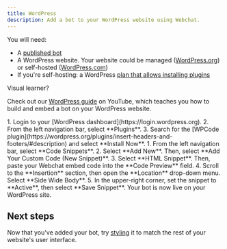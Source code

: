 ```yaml
---
title: WordPress
description: Add a bot to your WordPress website using Webchat.
---
```



<Info>
You will need:

* A [published bot](/learn/get-started/quick-start)
* A WordPress website. Your website could be managed ([WordPress.org](https://wordpress.org/)) or self-hosted ([WordPress.com](https://wordpress.com/))
* If you're self-hosting: a WordPress [plan that allows installing plugins](https://wordpress.com/pricing/)
</Info>

<Tip>
Visual learner?

Check out our [WordPress guide](https://www.youtube.com/watch?v=PzGFVqOzDsk) on YouTube, which teaches you how to build and embed a bot on your WordPress website.
</Tip>

<Steps titleSize="h2">
    <Step title="Get your embed code">
        <GetEmbedCode/>
    </Step>
    <Step title="Install the WPCode plugin in WordPress">
        1. Login to your [WordPress dashboard](https://login.wordpress.org).
        2. From the left navigation bar, select **Plugins**.
        3. Search for the [WPCode plugin](https://wordpress.org/plugins/insert-headers-and-footers/#description) and select **Install Now**.
    </Step>
    <Step title="Add the bot to your WordPress website">
        1. From the left navigation bar, select **Code Snippets**.
        2. Select **Add New**. Then, select **Add Your Custom Code (New Snippet)**.
        3. Select **HTML Snippet**. Then, paste your Webchat embed code into the **Code Preview** field.
        4. Scroll to the **Insertion** section, then open the **Location** drop-down menu. Select **Side Wide Body**.
        5. In the upper-right corner, set the snippet to **Active**, then select **Save Snippet**.
    </Step>
</Steps>

<Check>
Your bot is now live on your WordPress site.
</Check>

## Next steps

Now that you've added your bot, try [styling](/webchat/get-started/configure-your-webchat) it to match the rest of your website's user interface.
